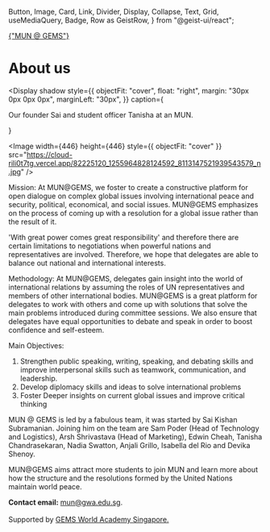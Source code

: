   Button,
  Image,
  Card,
  Link,
  Divider,
  Display,
  Collapse,
  Text,
  Grid,
  useMediaQuery,
  Badge,
  Row as GeistRow,
} from "@geist-ui/react";

<Head>
  <title>About us - MUN @ GEMS</title>
  <link rel="icon" href="/favicon.ico" />
</Head>
<a href="/">
  <Badge
    size="large"
    style={{ marginTop: "20px", marginBottom: "20px", padding: "5px 10px" }}
  >
    {"MUN @ GEMS"}
  </Badge>
</a>

# About us

<Display
  shadow
  style={{
    objectFit: "cover",
    float: "right",
    margin: "30px 0px 0px 0px",
    marginLeft: "30px",
  }}
  caption={<p>Our founder Sai and student officer Tanisha at an MUN.</p>}
>
  <Image
    width={446}
    height={446}
    style={{ objectFit: "cover" }}
    src="https://cloud-rili0t7tg.vercel.app/82225120_1255964828124592_8113147521939543579_n.jpg"
  />
</Display>

Mission: At MUN@GEMS, we foster to create a constructive platform for open dialogue on complex global issues involving international peace and security, political, economical, and social issues. MUN@GEMS emphasizes on the process of coming up with a resolution for a global issue rather than the result of it.

'With great power comes great responsibility' and therefore there are certain limitations to negotiations when powerful nations and representatives are involved. Therefore, we hope that delegates are able to balance out national and international interests.

Methodology: At MUN@GEMS, delegates gain insight into the world of international relations by assuming the roles of UN representatives and members of other international bodies. MUN@GEMS is a great platform for delegates to work with others and come up with solutions that solve the main problems introduced during committee sessions. We also ensure that delegates have equal opportunities to debate and speak in order to boost confidence and self-esteem.

Main Objectives:

1. Strengthen public speaking, writing, speaking, and debating skills and improve interpersonal skills such as teamwork, communication, and leadership.
2. Develop diplomacy skills and ideas to solve international problems
3. Foster Deeper insights on current global issues and improve critical thinking

MUN @ GEMS is led by a fabulous team, it was started by Sai Kishan Subramanian. Joining him on the team are Sam Poder (Head of Technology and Logistics), Arsh Shrivastava (Head of Marketing), Edwin Cheah, Tanisha Chandrasekaran, Nadia Swatton, Anjali Grillo, Isabella del Rio and Devika Shenoy. 

MUN@GEMS aims attract more students to join MUN and learn more about how the structure and the resolutions formed by the United Nations maintain world peace.

<footer className={styles.footer}>
  <span>
    <span>
      <b>Contact email:</b> <a href="mailto:mun@gwa.edu.sg">mun@gwa.edu.sg</a>.
    </span>
    <br /> <br />
    Supported by <a href="https://gwa.edu.sg">GEMS World Academy Singapore.</a>
  </span>
</footer>

<style jsx global>
  {`
    body {
      padding-left: 80px;
      padding-right: 80px;
    }
    .caption.jsx-435874419 {
      margin-top: 10px;
    }
  `}
</style>
